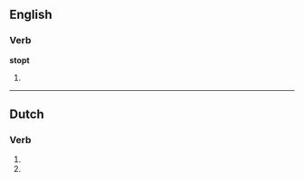 ==English==

===Verb===
'''stopt'''

# {{obsolete spelling of|[[stopped]]}}

----
==Dutch==
===Verb===
{{infl|nl}}

# {{nl-verb-form|p=23|n=sg|t=pres|m=ind|stoppen}}
# {{nl-verb-form|n=pl|m=imp|stoppen}}
{{rfc-auto}}